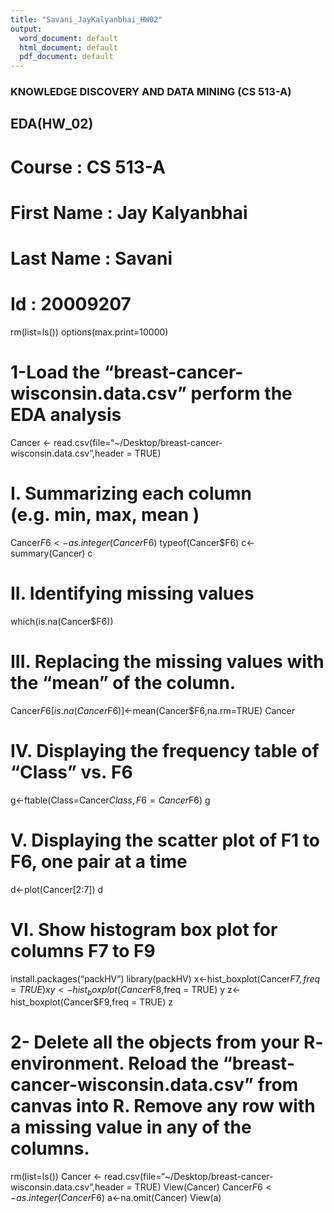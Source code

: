 ```yaml
---
title: "Savani_JayKalyanbhai_HW02"
output:
  word_document: default
  html_document: default
  pdf_document: default
---
```



### KNOWLEDGE DISCOVERY AND DATA MINING (CS 513-A) ###
##  EDA(HW_02) ## 




# Course         : CS 513-A
# First Name     : Jay Kalyanbhai 
# Last Name      : Savani
# Id             : 20009207

rm(list=ls())
options(max.print=10000)

# 1-Load the “breast-cancer-wisconsin.data.csv” perform the EDA analysis
Cancer <- read.csv(file="~/Desktop/breast-cancer-wisconsin.data.csv",header = TRUE)




# I.	Summarizing each column (e.g. min, max, mean )
Cancer$F6<-as.integer(Cancer$F6)
typeof(Cancer$F6)
c<-summary(Cancer)
c




# II.	Identifying missing values
which(is.na(Cancer$F6))




# III.	Replacing the missing values with the “mean” of the column.
Cancer$F6[is.na(Cancer$F6)]<-mean(Cancer$F6,na.rm=TRUE)
Cancer




# IV.	Displaying the frequency table of “Class” vs. F6
g<-ftable(Class=Cancer$Class, F6=Cancer$F6)
g




# V.	Displaying the scatter plot of F1 to F6, one pair at a time
d<-plot(Cancer[2:7])
d




# VI.	Show histogram box plot for columns F7 to F9
install.packages("packHV")
library(packHV)
x<-hist_boxplot(Cancer$F7,freq = TRUE)
x
y<-hist_boxplot(Cancer$F8,freq = TRUE)
y
z<-hist_boxplot(Cancer$F9,freq = TRUE)
z




# 2- Delete all the objects from your R- environment. Reload the “breast-cancer-wisconsin.data.csv” from canvas into R. Remove any row with a missing value in any of the columns.
rm(list=ls())
Cancer <- read.csv(file="~/Desktop/breast-cancer-wisconsin.data.csv",header = TRUE)
View(Cancer)
Cancer$F6<-as.integer(Cancer$F6)
a<-na.omit(Cancer)
View(a)

